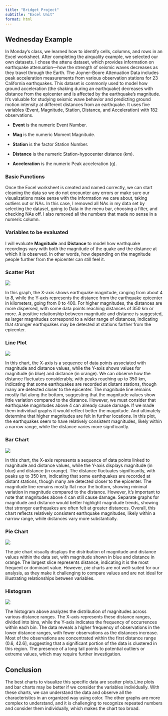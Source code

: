 ```yaml
---
title: "Bridget Project"
subtitle: "Excel Unit"
format: html
---
```


## Wednesday Example

In Monday's class, we learned how to identify cells, columns, and rows in an Excel worksheet. After completing the airquality example, we selected our own datasets. I chose the attenu dataset, which provides information on earthquake attenuation---how the strength of seismic waves decreases as they travel through the Earth. The Joyner--Boore Attenuation Data includes peak acceleration measurements from various observation stations for 23 California earthquakes. This dataset is commonly used to model how ground acceleration (the shaking during an earthquake) decreases with distance from the epicenter and is affected by the earthquake's magnitude. It's valuable for studying seismic wave behavior and predicting ground motion intensity at different distances from an earthquake. It uses five variables (Event, Magnitude, Station, Distance, and Acceleration) with 182 observations.

-   **Event** is the numeric Event Number.

-   **Mag** is the numeric Moment Magnitude.

-   **Station** is the factor Station Number.

-   **Distance** is the numeric Station-hypocenter distance (km).

-   **Acceleration** is the numeric Peak acceleration (g).

### Basic Functions

Once the Excel worksheet is created and named correctly, we can start cleaning the data so we do not encounter any errors or make sure our visualizations make sense with the information we care about, taking outliers out or NAs. In this case, I removed all NAs in my data set by selecting the dataset, going to Data in the menu bar, choosing a filter, and checking NAs off. I also removed all the numbers that made no sense in a numeric column.

### Variables to be evaluated

I will evaluate **Magnitude** and **Distance** to model how earthquake recordings vary with both the magnitude of the quake and the distance at which it is observed. In other words, how depending on the magnitude people further from the epicenter can still feel it.

### Scatter Plot

![](Scatterplot.png)

In this graph, the X-axis shows earthquake magnitude, ranging from about 4 to 8, while the Y-axis represents the distance from the earthquake epicenter in kilometers, going from 0 to 400. For higher magnitudes, the distances are more dispersed, with some data points reaching distances of 350 km or more. A positive relationship between magnitude and distance is suggested, as larger magnitudes correspond to a wider range of distances, indicating that stronger earthquakes may be detected at stations farther from the epicenter.

### Line Plot

![](Lineplot.png)

In this chart, the X-axis is a sequence of data points associated with magnitude and distance values, while the Y-axis shows values for magnitude (in blue) and distance (in orange). We can observe how the distance fluctuates considerably, with peaks reaching up to 350 km, indicating that some earthquakes are recorded at distant stations, though many are detected closer to the epicenter. The magnitude line remains mostly flat along the bottom, suggesting that the magnitude values show little variation compared to the distance. However, we must consider that earthquake magnitudes above 4 can already cause damage. If we made them individual graphs it would reflect better the magnitude. And ultimately determine that higher magnitudes are felt in further locations.
In this plot, the earthquakes seem to have relatively consistent magnitudes, likely within a narrow range, while the distance varies more significantly.

### Bar Chart

![](Barchart.png)

In this chart, the X-axis represents a sequence of data points linked to magnitude and distance values, while the Y-axis displays magnitude (in blue) and distance (in orange). The distance fluctuates significantly, with peaks up to 350 km, indicating that some earthquakes are recorded at distant stations, though many are detected closer to the epicenter. The magnitude line remains mostly flat near the bottom, showing minimal variation in magnitude compared to the distance. However, it's important to note that magnitudes above 4 can still cause damage. Separate graphs for magnitude and distance would better highlight magnitude trends, showing that stronger earthquakes are often felt at greater distances. Overall, this chart reflects relatively consistent earthquake magnitudes, likely within a narrow range, while distances vary more substantially.

### Pie Chart

![](Piechart.png)

The pie chart visually displays the distribution of magnitude and distance values within the data set, with magnitude shown in blue and distance in orange. The largest slice represents distance, indicating it is the most frequent or dominant value. However, pie charts are not well-suited for our analysis, as they make it challenging to compare values and are not ideal for illustrating relationships between variables.

### Histogram

![](Histogram.png)

The histogram above analyzes the distribution of magnitudes across various distance ranges. The X-axis represents these distance ranges, divided into bins, while the Y-axis indicates the frequency of occurrences within each bin. The data reveals a higher frequency of observations in the lower distance ranges, with fewer observations as the distances increase. Most of the observations are concentrated within the first distance range (0.6, 42.6], suggesting that a significant portion of the data is clustered in this region. The presence of a long tail points to potential outliers or extreme values, which may require further investigation.

## Conclusion

The best charts to visualize this specific data are scatter plots.Line plots and bar charts may be better if we consider the variables individually. With these charts, we can understand the data and observe all the characteristics in an organized way using color. The other graphs are more complex to understand, and it is challenging to recognize repeated numbers and consider them individually, which makes the chart too broad.
